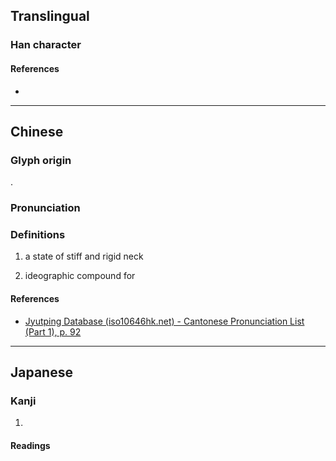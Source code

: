 {{character info}}
==Translingual==

===Han character===
{{Han char|rn=38|rad=女|as=06|sn=9|four=47420|canj=VBMR|ids=⿰女同}}

====References====
* {{Han ref|kx=0259.190|dkj=06203|dj=0525.190|hdz=21044.060|uh=59DB|ud=23003|bh=CE6F|bd=52847}}

----

==Chinese==
{{zh-forms}}

===Glyph origin===
{{Han etym}}
{{Han compound|女|同|ls=psc|c1=s|c2=p}}.

===Pronunciation===
{{zh-pron
|m=dòng
|c=dung6
|mc=y
|oc=y
|cat=n
}}

===Definitions===
{{zh-hanzi}}

# {{zh-historical-dict}} a state of stiff and rigid neck
# {{rfv-sense|zh}} {{lb|zh|neologism|LGBT}} ideographic compound for {{zh-m|女同|t=lesbian}}

====References====
* [http://www.iso10646hk.net/jp/document/download.jsp Jyutping Database (iso10646hk.net) - Cantonese Pronunciation List (Part 1), p. 92]

----

==Japanese==

===Kanji===
{{ja-kanji|grade=|rs=女06}}

# {{rfdef|ja|sort=女06}}

====Readings====
{{ja-readings|on=[[とう]] (tō), [[ず]] (zu)|kun=}}